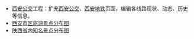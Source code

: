 *[[Portal:西安/维基工程/西安公交|西安公交]]工程：扩充[[西安公交|西安公交]]、[[西安地铁|西安地铁]]页面，编辑各线路现状、动态、历史等信息。
*[http://www.china0km.com/imageftp/routemap/routemap_xian.jpg 西安市区旅游景点分布图]
*[http://www.china0km.com/imageftp/routemap/routemap_shaanxi.jpg 陕西省内知名景点分布图]
